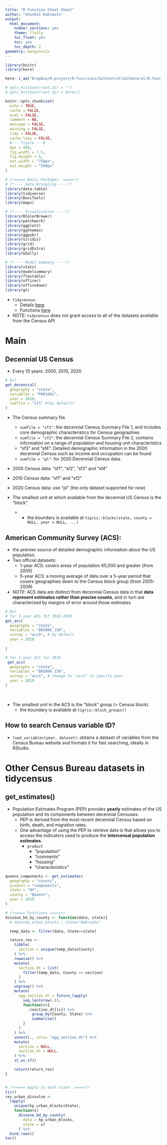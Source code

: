 ```yaml
---
title: "R Function Cheat Sheet"
author: "Shunkei Kakimoto"
output:
  html_document:
    number_sections: yes
    theme: flatly
    toc_float: yes
    toc: yes
    toc_depth: 2
geometry: margin=1in
---
```


```r
library(knitr)
library(here)

here::i_am("Dropbox/R-project/R-functions/GitControlled/General/R-func-cheat-sheet.rmd")

# opts_knit$set(root.dir = "")
# opts_knit$set(root.dir = here())

knitr::opts_chunk$set(
  echo = TRUE,
  cache = FALSE,
  eval = FALSE, 
  comment = NA,
  message = FALSE,
  warning = FALSE,
  tidy = FALSE,
  cache.lazy = FALSE,
  #--- figure ---#
  dpi = 400,
  fig.width = 7.5,
  fig.height = 5,
  out.width = "750px",
  out.height = "500px"
)

# /*===== Basic Packages  =====*/
# /*---- Data Wrangling ----*/
library(data.table)
library(tidyverse)
library(DescTools)
library(maps)

# /*---- Visualization ----*/
library(RColorBrewer)
library(patchwork)
library(ggplot2)
library(ggthemes)
library(ggpubr)
library(viridis)
library(grid)
library(gridExtra)
library(GGally)

# /*---- Model Summary ----*/
library(stats)
library(modelsummary)
library(flextable)
library(officer)
library(officedown)
library(gt)

```

+ `tidycensus`: 
  * Details [here](https://walker-data.com/census-r/an-introduction-to-tidycensus.html)
  * Functions [here](https://walker-data.com/tidycensus/index.html)

+ NOTE: `tidycensus` does not grant access to all of the datasets available from the Census API

# Main

## **Decennial US Census**
+ Every 10 years: 2000, 2010, 2020

```r
# Ex)
get_decennial(
  geography = "state", 
  variables = "P001001",
  year = 2010,
  sumfile = "sf1" #(by default)
)
```

+ The Census summary file
  * `sumfile = "sf1"`: the decennial Census Summary File 1, and includes core demographic characteristics for Census geographies
  * `sumfile = "sf2"`: the decennial Census Summary File 2, contains information on a range of population and housing unit characteristics
  * "sf3" and "sf4": Detailed demographic information in the 2000 decennial Census such as income and occupation can be found
  * `sumfile = "pl"`: for 2020 Decennial Census data. 

+ 2000 Census data: "sf1", "sf2", "sf3" and "sf4"
+ 2010 Census data: "sf1" and "sf2"
+ 2020 Census data: use "pl" (the only dataset supported for now)

+ The smallest unit at which available from the decennial US Census is the "block"
  * * the boundary is available at `tigris::blocks(state, county = NULL, year = NULL, ...)`


## **American Community Survey (ACS)**:
+ the premier source of detailed demographic information about the US population.
+ Two official datasets:
  * 1-year ACS: covers areas of population 65,000 and greater (from 2005)
  * 5-year ACS: a moving average of data over a 5-year period that covers geographies down to the Census block group (from 2005-2009)

+ *NOTE*: ACS data are distinct from decennial Census data in that **data represent estimates rather than precise counts**, and in turn are characterized by margins of error around those estimates


```r
# Ex)
# for 5-year ACS fof 2016-2020
get_acs(
  geography = "state", 
  variables = "B05006_150",
  survey = "acs5", # by default
  year = 2020
  
)

# for 1-year ACS for 2019
 get_acs(
  geography = "state", 
  variables = "B05006_150", 
  survey = "acs1", # change to "acs1" to specify year
  year = 2019
)

```


<br>

+ The smallest unit in the ACS is the "block" group (> Census block)
  * the boundary is available at `tigris::block_groups()`





## How to search Census variable ID?

+ `load_variables(year, dataset)`: obtains a dataset of variables from the Census Bureau website and formats it for fast searching, ideally in RStudio.



# Other Census Bureau datasets in tidycensus

## get_estimates()
+ Population Estimates Program (PEP) provides **yearly** estimates of the US population and its components between decennial Censuses.
  * PEP is derived from the most recent decennial Census based on birth, death, and migration rates. 
  * One advantage of using the PEP to retrieve data is that allows you to access the indicators used to produce the **intercensal population estimates**.
    - `product`
      + "population"
      + "comments"
      + "housing"
      + "characteristics"

```r
queens_components <- get_estimates(
  geography = "county",
  product = "components",
  state = "NY",
  county = "Queens",
  year = 2019
)
```






```r
# /*===== Functions =====*/
dissove_bd_by_county <- function(data, state){
  # data=hp_urban_blocks ; state="Nebraska"

  temp_data <- filter(data, State==state)

  return_res <- 
    tibble(
      section = unique(temp_data$County)
    ) %>%
    rowwise() %>%
    mutate(
      section_dt = list(
        filter(temp_data, County == section)
      )
    ) %>%
    ungroup() %>%
    mutate(
      agg_section_dt = future_lapply(
        seq_len(nrow(.)),
        function(x){
          .$section_dt[[x]] %>%
            group_by(County, State) %>%
            summarise()
        }
      )
    ) %>%
    unnest(., cols= "agg_section_dt") %>%
    mutate(
      section = NULL,
      section_dt = NULL,
    ) %>%
    st_as_sf()

    return(return_res)
}


# /*===== Apply to each state  =====*/
tic()
res_urban_dissolve <- 
  lapply(
    unique(hp_urban_blocks$State),
    function(x) 
      dissove_bd_by_county(
        data = hp_urban_blocks,
        state = x)
      ) %>%
  bind_rows()
toc()
```
















